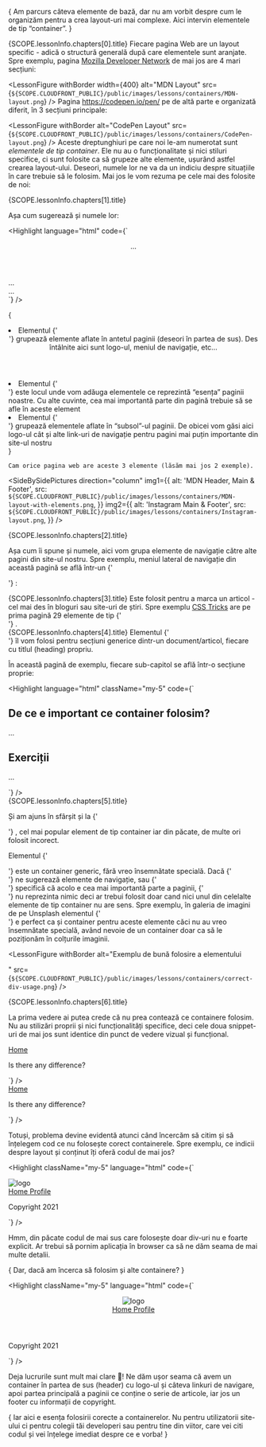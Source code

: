 {<LessonFirstSentence> Am parcurs câteva elemente de bază, dar nu am vorbit despre cum le organizăm pentru a crea layout-uri mai complexe. Aici intervin elementele de tip “container”.
</LessonFirstSentence>}
<section>
 <LessonHeading as="h2" id={SCOPE.lessonInfo.chapters[0].id}>
          {SCOPE.lessonInfo.chapters[0].title}
</LessonHeading> 
Fiecare pagina Web are un layout specific - adică o structură generală după care elementele sunt aranjate. Spre exemplu, pagina <a href="https://developer.mozilla.org"> Mozilla Developer Network</a> de mai jos are 4 mari secțiuni:

<LessonFigure
          withBorder
          width={400}
          alt="MDN Layout"
          src={`${SCOPE.CLOUDFRONT_PUBLIC}/public/images/lessons/containers/MDN-layout.png`}
    />
Pagina <a href="https://codepen.io/pen/" target="_blank" rel="noreferrer"> https://codepen.io/pen/</a> pe de altă parte e organizată diferit, în 3 secțiuni principale:

 <LessonFigure
          withBorder
          alt="CodePen Layout"
          src={`${SCOPE.CLOUDFRONT_PUBLIC}/public/images/lessons/containers/CodePen-layout.png`}
    />
Aceste dreptunghiuri pe care noi le-am numerotat sunt <em className="text-bold"> elementele de tip container</em>. Ele nu au o funcționalitate și nici stiluri specifice, ci sunt folosite ca să grupeze alte elemente, ușurând astfel crearea layout-ului. Deseori, numele lor ne va da un indiciu despre situațiile în care trebuie să le folosim. Mai jos le vom rezuma pe <span className="text-bold"> cele mai des folosite </span> de noi:
</section>

<section>
  <LessonHeading as="h2" id={SCOPE.lessonInfo.chapters[1].id}>
          {SCOPE.lessonInfo.chapters[1].title}
  </LessonHeading>

  Așa cum sugerează și numele lor:

  <div className="float-right">

  <Highlight language="html" code={`<body>
  <header> ... </header>
  <main> 
    ... 
  </main>
  <footer> ... </footer>
</body>`}
       />
  </div>

  {<List as="ol" variant="checkmark" className="mr-2 ml-0">
    <li className="mb-4"> Elementul <FormattedText as="strong"> {'<header>'} </FormattedText> grupează elemente aflate în antetul paginii (deseori în partea de sus). Des întâlnite aici sunt logo-ul, meniul de navigație, etc…
    </li>
    <li className="mb-4"> Elementul <FormattedText as="strong"> {'<main>'} </FormattedText> este locul unde vom adăuga elementele ce reprezintă “esența” paginii noastre. Cu alte cuvinte, cea mai importantă parte din pagină trebuie să se afle în aceste element
    </li>
    <li> Elementul <FormattedText as="strong"> {'<footer>'} </FormattedText> grupează elementele aflate în “subsol”-ul paginii. De obicei vom găsi aici logo-ul cât și alte link-uri de navigație pentru pagini mai puțin importante din site-ul nostru
    </li>
  </List>}

    Cam orice pagina web are aceste 3 elemente (lăsăm mai jos 2 exemple).

<SideBySidePictures direction="column"
    img1={{
            alt: 'MDN Header, Main & Footer',
            src: `${SCOPE.CLOUDFRONT_PUBLIC}/public/images/lessons/containers/MDN-layout-with-elements.png`,
          }}
    img2={{
            alt: 'Instagram Main & Footer',
            src: `${SCOPE.CLOUDFRONT_PUBLIC}/public/images/lessons/containers/Instagram-layout.png`,
          }}
        />
</section>

<section>
<LessonHeading as="h2" id={SCOPE.lessonInfo.chapters[2].id}>
          {SCOPE.lessonInfo.chapters[2].title}
</LessonHeading>


 Așa cum îi spune și numele, aici vom grupa elemente de navigație către alte pagini din site-ul nostru. Spre exemplu, meniul lateral de navigație din această pagină se află într-un <FormattedText as="strong"> {'<nav>'} </FormattedText>:
 <CodePenEmbed
          user="iampava"
          slug="NWjMBbY"
          theme="dark"
          defaultTab="html"
          className="my-5"
        />
</section>

<section>

<LessonHeading as="h2" id={SCOPE.lessonInfo.chapters[3].id}>
          {SCOPE.lessonInfo.chapters[3].title}
</LessonHeading>
Este folosit pentru a marca un articol - cel mai des în bloguri sau site-uri de știri. Spre exemplu <a href="https://css-tricks.com" target="_blank" rel="noreferrer"> CSS Tricks</a> are pe prima pagină 29 elemente de tip <FormattedText as="strong"> {'<article>'} </FormattedText>.
<LessonFigure
          withBorder
          alt="Elementul <article> in site-ul CSS Tricks"
          src={`${SCOPE.CLOUDFRONT_PUBLIC}/public/images/lessons/containers/article-screenshot.png`}
        />
</section>

<section>
  <LessonHeading as="h2" id={SCOPE.lessonInfo.chapters[4].id}>
          {SCOPE.lessonInfo.chapters[4].title}
  </LessonHeading>
  Elementul <FormattedText as="strong"> {'<section>'} </FormattedText> îl vom folosi pentru secțiuni generice dintr-un document/articol, fiecare cu titlul (heading) propriu. 

  În această pagină de exemplu, fiecare sub-capitol se află într-o secțiune proprie:

  <Highlight language="html" className="my-5" code={`<article>
  <section>
    <h2> De ce e important ce container folosim? </h2>
    <p>
      ...
    </p>
  </section>
  <section>
    <h2> Exerciții </h2>
    <p>
      ...
    </p>
  </section>
</article>`}
        />
</section>

<section>
  <LessonHeading as="h2" id={SCOPE.lessonInfo.chapters[5].id}>
          {SCOPE.lessonInfo.chapters[5].title}
  </LessonHeading>

  Și am ajuns în sfârșit și la <FormattedText as="strong"> {'<div>'} </FormattedText>, cel mai popular element de tip container iar din păcate, de multe ori folosit incorect.

  Elementul <FormattedText as="strong"> {'<div>'} </FormattedText> este un container generic, fără vreo însemnătate specială.
  Dacă <FormattedText> {'<nav>'} </FormattedText> ne sugerează elemente de navigație, sau <FormattedText> {'<main>'} </FormattedText> specifică că acolo e cea mai importantă parte a paginii, <FormattedText> {'<div>'} </FormattedText> nu reprezinta nimic deci ar trebui folosit doar cand <span className="text-bold"> nici unul din celelalte elemente de tip container nu are sens</span>. Spre exemplu, în galeria de imagini de pe Unsplash elementul <FormattedText> {'<div>'} </FormattedText> e perfect ca și container pentru aceste elemente căci nu au vreo însemnătate specială, având nevoie de un container doar ca să le poziționăm în colțurile imaginii.
 
<LessonFigure
          withBorder
          alt="Exemplu de bună folosire a elementului <div>"
          src={`${SCOPE.CLOUDFRONT_PUBLIC}/public/images/lessons/containers/correct-div-usage.png`}
        />
</section>

<section>
<LessonHeading as="h2" id={SCOPE.lessonInfo.chapters[6].id}>
          {SCOPE.lessonInfo.chapters[6].title}
</LessonHeading>

La prima vedere ai putea crede că nu prea contează ce containere folosim. Nu au stilizări proprii și nici funcționalități specifice, deci cele doua snippet-uri de mai jos sunt identice din punct de vedere vizual și funcțional.

<div className="d-flex justify-content-between flex-wrap">
  <div className="max-w-full mr-16 my-5">
      <Highlight language="html" code={`<body>
  <nav>
    <a href="/"> Home </a>
  </nav>
  <main>
    <p> Is there any difference? </p>
  </main>
</body>`}
            />
  </div>
  <div className="max-w-full my-5">
      <Highlight language="html" code={`<body>
  <div>
    <a href="/"> Home </a>
  </div>
  <div>
    <p> Is there any difference? </p>
  </div>
</body>`}
         />
   </div>
</div>

  Totuși, problema devine evidentă atunci când încercăm să citim și să înțelegem cod ce nu folosește corect containerele. Spre exemplu, ce indicii despre layout și conținut îți oferă codul de mai jos?

   <Highlight className="my-5" language="html" code={`<body>
  <div>
    <img src="logo" alt="logo">
    <div>
      <a href="/home"> Home </a>
      <a href="/profile"> Profile </a>
    </div>
  </div>
  <div>
    <div></div>
    <div></div>
    <div></div>
    <div></div>
  </div>
  <div>
    <p> Copyright 2021 </p>
  </div>
</body>`}
        />

Hmm, din păcate codul de mai sus care folosește doar div-uri nu e foarte explicit. Ar trebui să pornim aplicația în browser ca să ne dăm seama de mai multe detalii.

{<LessonQuote> Dar,  dacă am încerca să folosim și alte containere? </LessonQuote>}

<Highlight className="my-5" language="html" code={` <body>
  <header>
    <img src="logo" alt="logo">
    <nav>
      <a href="/home"> Home </a>
      <a href="/profile"> Profile </a>
    </nav>
  </header>
  <main>
    <article></article>
    <article></article>
    <article></article>
    <article></article>
  </main>
  <footer>
    <p> Copyright 2021 </p>
  </footer>
</body>`}
        />

 Deja lucrurile sunt mult mai clare 💪! Ne dăm ușor seama că avem un container în partea de sus (header) cu logo-ul și câteva linkuri de navigare, apoi partea principală a paginii ce conține o serie de articole, iar jos un footer cu informații de copyright.

{<LessonQuote variant="centered"> Iar aici e esența folosirii corecte a containerelor. Nu pentru utilizatorii site-ului ci pentru colegii tăi developeri sau pentru tine din viitor, care vei citi codul și vei înțelege imediat despre ce e vorba! </LessonQuote>}

</section>